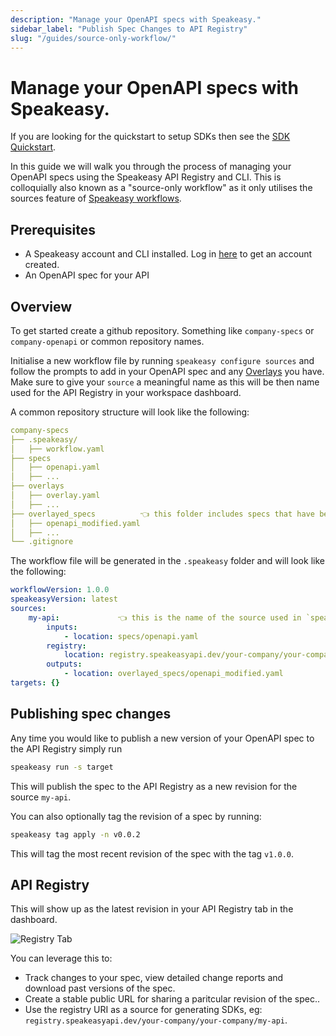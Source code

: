 ```yaml
---
description: "Manage your OpenAPI specs with Speakeasy."
sidebar_label: "Publish Spec Changes to API Registry"
slug: "/guides/source-only-workflow/"
---
```



# Manage your OpenAPI specs with Speakeasy. 

<Callout type="INFO" title="Use this guide only for managing your OpenAPI specs independent of generating SDKs.">

If you are looking for the quickstart to setup SDKs then see the [SDK Quickstart](../../docs/create-client-sdks).

</Callout>

In this guide we will walk you through the process of managing your OpenAPI specs using the Speakeasy API Registry and CLI. This is colloquially also 
known as a "source-only workflow" as it only utilises the sources feature of [Speakeasy workflows](../../docs/speakeasy-reference/workflow-file). 

## Prerequisites

- A Speakeasy account and CLI installed. Log in [here](https://app.speakeasy.com/) to get an account created. 
- An OpenAPI spec for your API

## Overview

To get started create a github repository. Something like `company-specs` or `company-openapi` or common repository names. 

Initialise a new workflow file by running `speakeasy configure sources` and follow the prompts to add in your OpenAPI spec and any
[Overlays](../../docs/prep-openapi/overlays/create-overlays) you have. Make sure to give your `source` a meaningful name as this will be then
name used for the API Registry in your workspace dashboard.

A common repository structure will look like the following:

```yaml
company-specs
├── .speakeasy/
│   ├── workflow.yaml
├── specs
│   ├── openapi.yaml
│   ├── ...
├── overlays
│   ├── overlay.yaml
│   ├── ...
├── overlayed_specs          👈 this folder includes specs that have been modified by overlays
│   ├── openapi_modified.yaml
│   ├── ...
└── .gitignore
```

The workflow file will be generated in the `.speakeasy` folder and will look like the following:

```yaml
workflowVersion: 1.0.0
speakeasyVersion: latest
sources:
    my-api:             👈 this is the name of the source used in `speakeasy configure sources`
        inputs:
            - location: specs/openapi.yaml
        registry:
            location: registry.speakeasyapi.dev/your-company/your-company/my-api
        outputs:
            - location: overlayed_specs/openapi_modified.yaml
targets: {}
```

## Publishing spec changes

Any time you would like to publish a new version of your OpenAPI spec to the API Registry simply run

```bash
speakeasy run -s target
```

This will publish the spec to the API Registry as a new revision for the source `my-api`.

You can also optionally tag the revision of a spec by running:

```bash
speakeasy tag apply -n v0.0.2
```

This will tag the most recent revision of the spec with the tag `v1.0.0`.

## API Registry

This will show up as the latest revision in your API Registry tab in the dashboard.

![Registry Tab](./registry-tab.png)

You can leverage this to: 
* Track changes to your spec, view detailed change reports and download past versions of the spec.
* Create a stable public URL for sharing a paritcular revision of the spec..
* Use the registry URI as a source for generating SDKs, eg: `registry.speakeasyapi.dev/your-company/your-company/my-api`.
